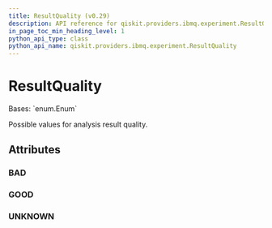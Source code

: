 ```yaml
---
title: ResultQuality (v0.29)
description: API reference for qiskit.providers.ibmq.experiment.ResultQuality in qiskit v0.29
in_page_toc_min_heading_level: 1
python_api_type: class
python_api_name: qiskit.providers.ibmq.experiment.ResultQuality
---
```


# ResultQuality

<Class id="qiskit.providers.ibmq.experiment.ResultQuality" isDedicatedPage={true} github="https://github.com/qiskit/qiskit-ibmq-provider/tree/stable/0.16/qiskit/providers/ibmq/experiment/constants.py" signature="ResultQuality(value)" modifiers="class">
  Bases: `enum.Enum`

  Possible values for analysis result quality.

  ## Attributes

  ### BAD

  <Attribute id="qiskit.providers.ibmq.experiment.ResultQuality.BAD" attributeValue="'BAD'" />

  ### GOOD

  <Attribute id="qiskit.providers.ibmq.experiment.ResultQuality.GOOD" attributeValue="'GOOD'" />

  ### UNKNOWN

  <Attribute id="qiskit.providers.ibmq.experiment.ResultQuality.UNKNOWN" attributeValue="'UNKNOWN'" />
</Class>

